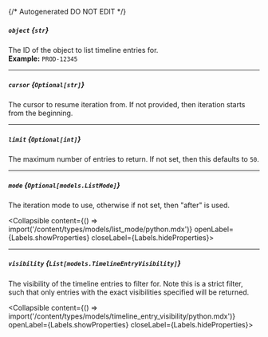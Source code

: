 {/* Autogenerated DO NOT EDIT  */}

##### `object` *{`str`}*
The ID of the object to list timeline entries for.
<br/>
**Example:** `PROD-12345`

---
##### `cursor` *{`Optional[str]`}*
The cursor to resume iteration from. If not provided, then iteration
starts from the beginning.


---
##### `limit` *{`Optional[int]`}*
The maximum number of entries to return. If not set, then this
defaults to `50`.


---
##### `mode` *{`Optional[models.ListMode]`}*
The iteration mode to use, otherwise if not set, then "after" is
used.

<Collapsible content={() => import('/content/types/models/list_mode/python.mdx')} openLabel={Labels.showProperties} closeLabel={Labels.hideProperties}>
</Collapsible>

---
##### `visibility` *{`List[models.TimelineEntryVisibility]`}*
The visibility of the timeline entries to filter for. Note this is a
strict filter, such that only entries with the exact visibilities
specified will be returned.

<Collapsible content={() => import('/content/types/models/timeline_entry_visibility/python.mdx')} openLabel={Labels.showProperties} closeLabel={Labels.hideProperties}>
</Collapsible>


